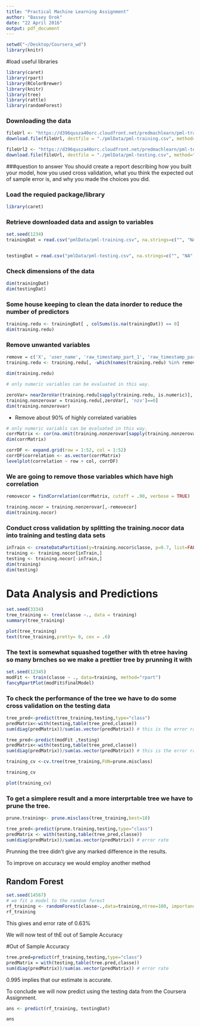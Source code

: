 ```yaml
---
title: "Practical Machine Learning Assignment"
author: "Bassey Orok"
date: "22 April 2016"
output: pdf_document
---
```



```r

setwd("~/Desktop/Coursera_wd")
library(knitr)

```


#load useful libraries
```r

library(caret)
library(rpart)
library(RColorBrewer)
library(knitr)
library(tree)
library(rattle)
library(randomForest)

```
### Downloading the data
```r
fileUrl <- "https://d396qusza40orc.cloudfront.net/predmachlearn/pml-training.csv"
download.file(fileUrl, destfile = "./pmlData/pml-training.csv", method="curl")

fileUrl2 <- "https://d396qusza40orc.cloudfront.net/predmachlearn/pml-testing.csv"
download.file(fileUrl, destfile = "./pmlData/pml-testing.csv", method="curl")
```

###question to answer
You should create a report describing how you built your model,
how you used cross validation,
what you think the expected out of sample error is,
and why you made the choices you did.

### Load the requied package/library
```r
library(caret)
```
### Retrieve downloaded data and assign to variables
```r
set.seed(1234)
trainingDat = read.csv("pmlData/pml-training.csv", na.strings=c("", "NA", "NULL"))


testingDat = read.csv("pmlData/pml-testing.csv", na.strings=c("", "NA", "NULL"))
```
### Check dimensions of the data
```r
dim(trainingDat)
dim(testingDat)
```
### Some house keeping to clean the data inorder to reduce the number of predictors
```r
training.redu <- trainingDat[ , colSums(is.na(trainingDat)) == 0]
dim(training.redu)

```
### Remove unwanted variables
```r
remove = c('X', 'user_name', 'raw_timestamp_part_1', 'raw_timestamp_part_2', 'cvtd_timestamp', 'new_window', 'num_window')
training.redu <- training.redu[, -which(names(training.redu) %in% remove)]

dim(training.redu)

```

```r
# only numeric variables can be evaluated in this way.

zeroVar= nearZeroVar(training.redu[sapply(training.redu, is.numeric)], saveMetrics = TRUE)
training.nonzerovar = training.redu[,zeroVar[, 'nzv']==0]
dim(training.nonzerovar)
```
* Remove about 90% of highly correlated variables
```r
# only numeric variabls can be evaluated in this way.
corrMatrix <- cor(na.omit(training.nonzerovar[sapply(training.nonzerovar, is.numeric)]))
dim(corrMatrix)
```
```r
corrDF <- expand.grid(row = 1:52, col = 1:52)
corrDF$correlation <- as.vector(corrMatrix)
levelplot(correlation ~ row + col, corrDF)

```
### We are going to remove those variables which have high correlation
```r
removecor = findCorrelation(corrMatrix, cutoff = .90, verbose = TRUE)
```

```r
training.nocor = training.nonzerovar[,-removecor]
dim(training.nocor)
```
### Conduct cross validation by splitting the training.nocor data into training and testing data sets
```r
inTrain <- createDataPartition(y=training.nocor$classe, p=0.7, list=FALSE)
training <- training.nocor[inTrain,] 
testing <- training.nocor[-inTrain,]
dim(training)
dim(testing)
```

# Data Analysis and Predictions
```r

set.seed(3334)
tree_training <- tree(classe ~., data = training)
summary(tree_training)
```

```r

plot(tree_training)
text(tree_training,pretty= 0, cex = .6)
```

### The text is somewhat squashed together with th etree having so many brnches so we make a prettier tree by prunning it with 

```r
set.seed(12345)
modFit <- train(classe ~ ., data=training, method="rpart")
fancyRpartPlot(modFit$finalModel)

```

### To check the performance of the tree we have to do some cross validation on the testing data

```r

tree_pred<-predict(tree_training,testing,type="class")
predMatrix<-with(testing,table(tree_pred,classe))
sum(diag(predMatrix))/sum(as.vector(predMatrix)) # this is the error rate
```


```r
tree_pred<-predict(modFit ,testing)
predMatrix<-with(testing,table(tree_pred,classe))
sum(diag(predMatrix))/sum(as.vector(predMatrix)) # this is the error rate
```

```r
training_cv <-cv.tree(tree_training,FUN=prune.misclass)

training_cv
```

```r

plot(training_cv)
```


### To get a simplere result and a more interprtable tree we have to prune the tree.
```r
prune.training<- prune.misclass(tree_training,best=18)

```

```r
tree_pred<-predict(prune.training,testing,type="class")
predMatrix <- with(testing,table(tree_pred,classe))
sum(diag(predMatrix))/sum(as.vector(predMatrix)) # error rate

```

Prunning the tree didn't give any marked difference in the results. 

To improve on accuracy we would employ another method

## Random Forest

```r
set.seed(14567)
# we fit a model to the random forest
rf_training <- randomForest(classe~.,data=training,ntree=100, importance=TRUE)
rf_training
```

This gives and error rate of 0.63%

We will now test of thE out of Sample Accuracy

#Out of Sample Accuracy

```r
tree.pred=predict(rf_training,testing,type="class")
predMatrix = with(testing,table(tree.pred,classe))
sum(diag(predMatrix))/sum(as.vector(predMatrix)) # error rate

```
0.995 implies that our estimate is accurate.

To conclude we will now predict using the testing data from the Coursera Assignment.

```r
ans <- predict(rf_training, testingDat)

ans
```